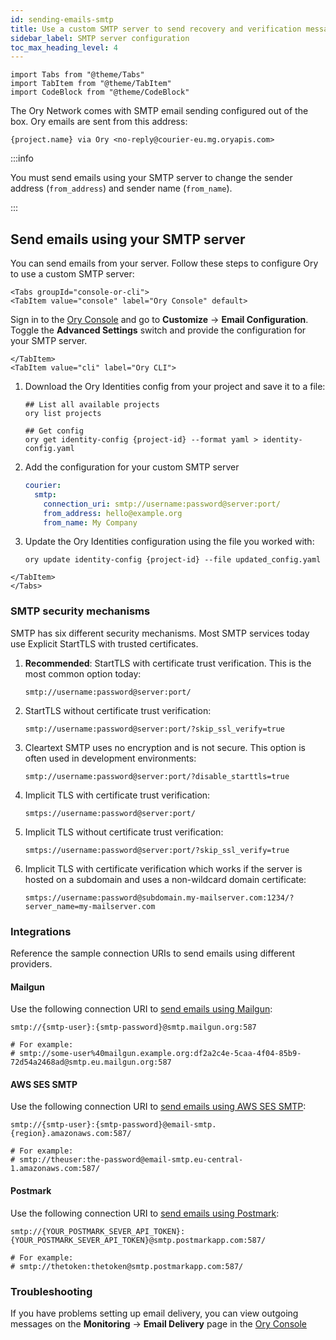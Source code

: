 ```yaml
---
id: sending-emails-smtp
title: Use a custom SMTP server to send recovery and verification messages to users
sidebar_label: SMTP server configuration
toc_max_heading_level: 4
---
```


```mdx-code-block
import Tabs from "@theme/Tabs"
import TabItem from "@theme/TabItem"
import CodeBlock from "@theme/CodeBlock"
```

The Ory Network comes with SMTP email sending configured out of the box. Ory emails are sent from this address:

```
{project.name} via Ory <no-reply@courier-eu.mg.oryapis.com>
```

:::info

You must send emails using your SMTP server to change the sender address (`from_address`) and sender name (`from_name`).

:::

## Send emails using your SMTP server

You can send emails from your server. Follow these steps to configure Ory to use a custom SMTP server:

```mdx-code-block
<Tabs groupId="console-or-cli">
<TabItem value="console" label="Ory Console" default>
```

Sign in to the [Ory Console](https://console.ory.sh/projects/current/email-configuration) and go to **Customize** → **Email
Configuration**. Toggle the **Advanced Settings** switch and provide the configuration for your SMTP server.

```mdx-code-block
</TabItem>
<TabItem value="cli" label="Ory CLI">
```

1. Download the Ory Identities config from your project and save it to a file:

   ```shell
   ## List all available projects
   ory list projects

   ## Get config
   ory get identity-config {project-id} --format yaml > identity-config.yaml
   ```

2. Add the configuration for your custom SMTP server

   ```yaml title="config.yml"
   courier:
     smtp:
       connection_uri: smtp://username:password@server:port/
       from_address: hello@example.org
       from_name: My Company
   ```

3. Update the Ory Identities configuration using the file you worked with:

   ```shell
   ory update identity-config {project-id} --file updated_config.yaml
   ```

```mdx-code-block
</TabItem>
</Tabs>
```

### SMTP security mechanisms

SMTP has six different security mechanisms. Most SMTP services today use Explicit StartTLS with trusted certificates.

1. **Recommended**: StartTLS with certificate trust verification. This is the most common option today:
   ```
   smtp://username:password@server:port/
   ```
2. StartTLS without certificate trust verification:
   ```
   smtp://username:password@server:port/?skip_ssl_verify=true
   ```
3. Cleartext SMTP uses no encryption and is not secure. This option is often used in development environments:
   ```
   smtp://username:password@server:port/?disable_starttls=true
   ```
4. Implicit TLS with certificate trust verification:
   ```
   smtps://username:password@server:port/
   ```
5. Implicit TLS without certificate trust verification:
   ```
   smtps://username:password@server:port/?skip_ssl_verify=true
   ```
6. Implicit TLS with certificate verification which works if the server is hosted on a subdomain and uses a non-wildcard domain
   certificate:
   ```
   smtps://username:password@subdomain.my-mailserver.com:1234/?server_name=my-mailserver.com
   ```

### Integrations

Reference the sample connection URIs to send emails using different providers.

#### Mailgun

Use the following connection URI to
[send emails using Mailgun](https://documentation.mailgun.com/en/latest/quickstart-sending.html):

```
smtp://{smtp-user}:{smtp-password}@smtp.mailgun.org:587

# For example:
# smtp://some-user%40mailgun.example.org:df2a2c4e-5caa-4f04-85b9-72d54a2468ad@smtp.eu.mailgun.org:587
```

#### AWS SES SMTP

Use the following connection URI to
[send emails using AWS SES SMTP](https://docs.aws.amazon.com/ses/latest/dg/send-email-smtp.html):

```
smtp://{smtp-user}:{smtp-password}@email-smtp.{region}.amazonaws.com:587/

# For example:
# smtp://theuser:the-password@email-smtp.eu-central-1.amazonaws.com:587/
```

#### Postmark

Use the following connection URI to [send emails using Postmark](https://postmarkapp.com/smtp-service):

```
smtp://{YOUR_POSTMARK_SEVER_API_TOKEN}:{YOUR_POSTMARK_SEVER_API_TOKEN}@smtp.postmarkapp.com:587/

# For example:
# smtp://thetoken:thetoken@smtp.postmarkapp.com:587/
```

### Troubleshooting

If you have problems setting up email delivery, you can view outgoing messages on the **Monitoring** → **Email Delivery** page in
the [Ory Console](https://console.ory.sh/projects/current/email-delivery)

